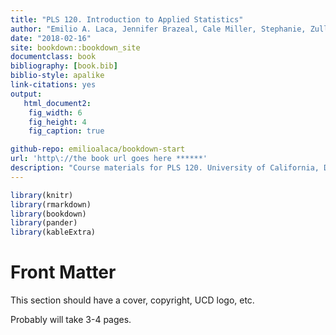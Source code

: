 ```yaml
---
title: "PLS 120. Introduction to Applied Statistics"
author: "Emilio A. Laca, Jennifer Brazeal, Cale Miller, Stephanie, Zullo"
date: "2018-02-16"
site: bookdown::bookdown_site
documentclass: book
bibliography: [book.bib]
biblio-style: apalike
link-citations: yes
output:
   html_document2:
    fig_width: 6
    fig_height: 4
    fig_caption: true

github-repo: emilioalaca/bookdown-start
url: 'http\://the book url goes here ******'
description: "Course materials for PLS 120. University of California, Davis"
---
```


```r
library(knitr)
library(rmarkdown)
library(bookdown)
library(pander)
library(kableExtra)
```


# Front Matter {-#chFront}

This section should have a cover, copyright, UCD logo, etc.

Probably will take 3-4 pages.


